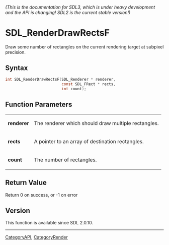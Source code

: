 ====== (This is the documentation for SDL3, which is under heavy development and the API is changing! SDL2 is the current stable version!) ======
= SDL_RenderDrawRectsF =

Draw some number of rectangles on the current rendering target at subpixel precision.

== Syntax ==

<syntaxhighlight lang='c'>
int SDL_RenderDrawRectsF(SDL_Renderer * renderer,
                         const SDL_FRect * rects,
                         int count);
</syntaxhighlight>

== Function Parameters ==

{|
|'''renderer'''
|The renderer which should draw multiple rectangles.
|-
|'''rects'''
|A pointer to an array of destination rectangles.
|-
|'''count'''
|The number of rectangles.
|}

== Return Value ==

Return 0 on success, or -1 on error

== Version ==

This function is available since SDL 2.0.10.

----
[[CategoryAPI]], [[CategoryRender]]



